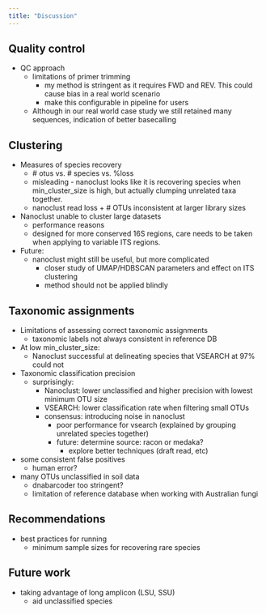 ```yaml
---
title: "Discussion"
---
```


## Quality control

- QC approach
  - limitations of primer trimming
    - my method is stringent as it requires FWD and REV. This could cause bias in a real world scenario
    - make this configurable in pipeline for users
  - Although in our real world case study we still retained many sequences, indication of better basecalling

## Clustering

- Measures of species recovery
  - \# otus vs. # species vs. %loss
  - misleading - nanoclust looks like it is recovering species when min_cluster_size is high, but actually clumping unrelated taxa together.
  - nanoclust read loss + # OTUs inconsistent at larger library sizes

- Nanoclust unable to cluster large datasets
  - performance reasons
  - designed for more conserved 16S regions, care needs to be taken when applying to variable ITS regions.

- Future:
  - nanoclust might still be useful, but more complicated
    - closer study of UMAP/HDBSCAN parameters and effect on ITS clustering
    - method should not be applied blindly

## Taxonomic assignments

- Limitations of assessing correct taxonomic assignments
  - taxonomic labels not always consistent in reference DB

- At low min_cluster_size:
  - Nanoclust successful at delineating species that VSEARCH at 97% could not

- Taxonomic classification precision
  - surprisingly:
    - Nanoclust: lower unclassified and higher precision with lowest minimum OTU size
    - VSEARCH: lower classification rate when filtering small OTUs
    - consensus: introducing noise in nanoclust
      - poor performance for vsearch (explained by grouping unrelated species together)
      - future: determine source: racon or medaka?
        - explore better techniques (draft read, etc)

- some consistent false positives
  - human error?

- many OTUs unclassified in soil data
  - dnabarcoder too stringent?
  - limitation of reference database when working with Australian fungi

## Recommendations
  - best practices for running
    - minimum sample sizes for recovering rare species

## Future work
  - taking advantage of long amplicon (LSU, SSU)
    - aid unclassified species
